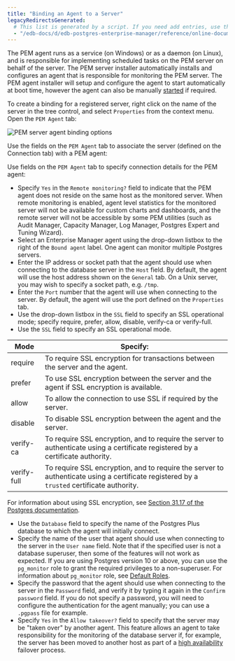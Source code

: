 ```yaml
---
title: "Binding an Agent to a Server"
legacyRedirectsGenerated:
  # This list is generated by a script. If you need add entries, use the `legacyRedirects` key.
  - "/edb-docs/d/edb-postgres-enterprise-manager/reference/online-documentation/8.0/pem_agent_binding.html"
---
```


The PEM agent runs as a service (on Windows) or as a daemon (on Linux), and is responsible for implementing scheduled tasks on the PEM server on behalf of the server. The PEM server installer automatically installs and configures an agent that is responsible for monitoring the PEM server. The PEM agent installer will setup and configure the agent to start automatically at boot time, however the agent can also be manually [started](03_pem_agent_start_pem_agent) if required.

To create a binding for a registered server, right click on the name of the server in the tree control, and select `Properties` from the context menu. Open the `PEM Agent` tab:

![PEM server agent binding options](../../images/connect_pem_agent.png)

Use the fields on the `PEM Agent` tab to associate the server (defined on the Connection tab) with a PEM agent:

Use fields on the `PEM Agent` tab to specify connection details for the PEM agent:

-   Specify `Yes` in the `Remote monitoring?` field to indicate that the PEM agent does not reside on the same host as the monitored server. When remote monitoring is enabled, agent level statistics for the monitored server will not be available for custom charts and dashboards, and the remote server will not be accessible by some PEM utilities (such as Audit Manager, Capacity Manager, Log Manager, Postgres Expert and Tuning Wizard).
-   Select an Enterprise Manager agent using the drop-down listbox to the right of the `Bound agent` label. One agent can monitor multiple Postgres servers.
-   Enter the IP address or socket path that the agent should use when connecting to the database server in the `Host` field. By default, the agent will use the host address shown on the `General` tab. On a Unix server, you may wish to specify a socket path, e.g. `/tmp`.
-   Enter the `Port` number that the agent will use when connecting to the server. By default, the agent will use the port defined on the `Properties` tab.
-   Use the drop-down listbox in the `SSL` field to specify an SSL operational mode; specify require, prefer, allow, disable, verify-ca or verify-full.
-   Use the `SSL` field to specify an SSL operational mode.

| Mode        | Specify:                                                                                                                                  |
| ----------- | ----------------------------------------------------------------------------------------------------------------------------------------- |
| require     | To require SSL encryption for transactions between the server and the agent.                                                              |
| prefer      | To use SSL encryption between the server and the agent if SSL encryption is available.                                                    |
| allow       | To allow the connection to use SSL if required by the server.                                                                             |
| disable     | To disable SSL encryption between the agent and the server.                                                                               |
| verify-ca   | To require SSL encryption, and to require the server to authenticate using a certificate registered by a certificate authority.           |
| verify-full | To require SSL encryption, and to require the server to authenticate using a certificate registered by a `trusted` certificate authority. |

For information about using SSL encryption, see [Section 31.17 of the Postgres documentation](https://www.postgresql.org/docs/current/libpq-ssl.html).

-   Use the `Database` field to specify the name of the Postgres Plus database to which the agent will initially connect.
-   Specify the name of the user that agent should use when connecting to the server in the `User name` field. Note that if the specified user is not a database superuser, then some of the features will not work as expected. If you are using Postgres version 10 or above, you can use the `pg_monitor` role to grant the required privileges to a non-superuser. For information about `pg_monitor` role, see [Default Roles](https://www.postgresql.org/docs/current/default-roles.html).
-   Specify the password that the agent should use when connecting to the server in the `Password` field, and verify it by typing it again in the `Confirm password` field. If you do not specify a password, you will need to configure the authentication for the agent manually; you can use a `.pgpass` file for example.
-   Specify `Yes` in the `Allow takeover?` field to specify that the server may be "taken over" by another agent. This feature allows an agent to take responsibility for the monitoring of the database server if, for example, the server has been moved to another host as part of a [high availability](04_pem_agent_ha) failover process.